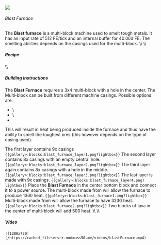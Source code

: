  ![](/mods/techreborn/blast_furnace.png)


###### Blast Furnace

The **Blast furnace** is a multi-block machine used to smelt tough
metals. It has an input rate of 512 FE/tick and an internal buffer for
40.000 FE. The smelting abilities depends on the casings used for the
multi-block. \\\\ \\\\

##### Recipe

<Recipe recipe=" input techreborn:advanced_circuit
techreborn:cupronickel_heating_coil techreborn:advanced_circuit input
techreborn:cupronickel_heating_coil techreborn:advanced_machine_block
techreborn:cupronickel_heating_coil input techreborn:electric_furnace
techreborn:cupronickel_heating_coil techreborn:electric_furnace output
techreborn:blast_furnace "/> \\\\

##### Building instructions

The **Blast Furnace** requires a 3x4 multi-block with a hole in the
center. The Multi-block can be built from different machine casings.
Possible options are:

* <Mcitem id="techreborn:basic_machine_casing"/>\
* <Mcitem id="techreborn:advanced_machine_casing"/>\
* <Mcitem id="techreborn:industrial_machine_casing"/>

This will result in heat being produced inside the furnace and thus have
the ability to smelt the toughest ores (this however depends on the type
of casing used).

The first layer contains 9x casings
`{{gallery>:blocks:blast_furnace_layer1.png?lightbox}}` The
second layer contains 8x casings with an empty central hole.
`{{gallery>:blocks:blast_furnace_layer2.png?lightbox}}` The
third layer again contains 8x casings with a hole in the middle.
`{{gallery>:blocks:blast_furnace_layer3.png?lightbox}}` The
last layer is made with 9x casings.
`{{gallery>:blocks:blast_furnace_layer4.png?lightbox}}`
Place the **Blast Furnace** in the center bottom block and connect
it to a power source. The multi-block made from
<Mcitem id="techreborn:basic_machine_casing"/> will
allow the furnace to produce 1360 heat.
`{{gallery>:blocks:blast_furnace1.png?lightbox}}`
Multi-block made from
<Mcitem id="techreborn:industrial_machine_casing"/>
will allow the furnace to have 3230 heat.
`{{gallery>:blocks:blast_furnace2.png?lightbox}}` Two blocks
of lava in the center of multi-block will add 500 heat. \\\\ \\\\

##### Video

```
![1280x720](/https://cached_fileserver.modmuss50.me/videos/blastFurnace.mp4)
```
